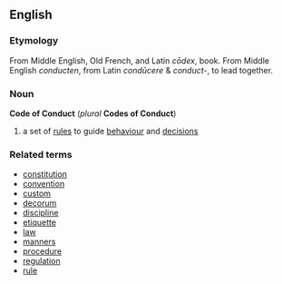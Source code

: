 ==English==
===Etymology===
From Middle English, Old French, and Latin ''c&#333;dex'', book. From Middle English ''conducten'', from Latin ''cond&#363;cere'' & ''conduct-'', to lead together.
===Noun===
'''Code of Conduct''' (''plural'' '''Codes of Conduct''')
# a set of [[rules]] to guide [[behaviour]] and [[decisions]]

===Related terms===
*[[constitution]]
*[[convention]]
*[[custom]]
*[[decorum]]
*[[discipline]]
*[[etiquette]]
*[[law]]
*[[manners]]
*[[procedure]]
*[[regulation]]
*[[rule]]